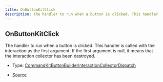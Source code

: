 ```yaml
---
title: OnButtonKitClick
description: The handler to run when a button is clicked. This handler is called with the interaction as the first argument. If the first argument is null, it means that the interaction collector has been destroyed.
---
```


## OnButtonKitClick

The handler to run when a button is clicked. This handler is called with the interaction as the first argument.
If the first argument is null, it means that the interaction collector has been destroyed.

- Type: [CommandKitButtonBuilderInteractionCollectorDispatch](/docs/api-reference/types/CommandKitButtonBuilderInteractionCollectorDispatch)

- [Source](https://github.com/underctrl-io/commandkit/blob/141d1404ab18a8e659209a0fab65466bf3b6dd85/packages/commandkit/src/components/v1/button/ButtonKit.ts#L26)